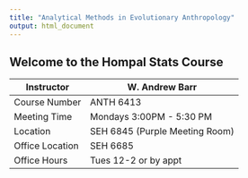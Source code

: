 ```yaml
---
title: "Analytical Methods in Evolutionary Anthropology"
output: html_document
---
```


## Welcome to the Hompal Stats Course

Instructor | W. Andrew Barr
----- | --------
Course Number | ANTH 6413
Meeting Time | Mondays 3:00PM - 5:30 PM
Location | SEH 6845 (Purple Meeting Room) 
Office Location | SEH 6685
Office Hours | Tues 12-2 or by appt
